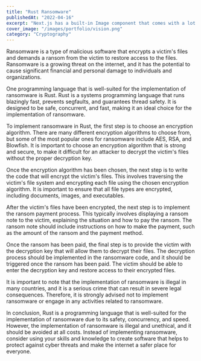 ```yaml
---
title: "Rust Ransomware"
publishedAt: "2022-04-16"
excerpt: "Next.js has a built-in Image component that comes with a lot of performance optimization features when you are using it."
cover_image: "/images/portfolio/vision.png"
category: "Cryptography"
---
```


Ransomware is a type of malicious software that encrypts a victim's files and demands a ransom from the victim to restore access to the files. Ransomware is a growing threat on the internet, and it has the potential to cause significant financial and personal damage to individuals and organizations.

One programming language that is well-suited for the implementation of ransomware is Rust. Rust is a systems programming language that runs blazingly fast, prevents segfaults, and guarantees thread safety. It is designed to be safe, concurrent, and fast, making it an ideal choice for the implementation of ransomware.

To implement ransomware in Rust, the first step is to choose an encryption algorithm. There are many different encryption algorithms to choose from, but some of the most popular ones for ransomware include AES, RSA, and Blowfish. It is important to choose an encryption algorithm that is strong and secure, to make it difficult for an attacker to decrypt the victim's files without the proper decryption key.

Once the encryption algorithm has been chosen, the next step is to write the code that will encrypt the victim's files. This involves traversing the victim's file system and encrypting each file using the chosen encryption algorithm. It is important to ensure that all file types are encrypted, including documents, images, and executables.

After the victim's files have been encrypted, the next step is to implement the ransom payment process. This typically involves displaying a ransom note to the victim, explaining the situation and how to pay the ransom. The ransom note should include instructions on how to make the payment, such as the amount of the ransom and the payment method.

Once the ransom has been paid, the final step is to provide the victim with the decryption key that will allow them to decrypt their files. The decryption process should be implemented in the ransomware code, and it should be triggered once the ransom has been paid. The victim should be able to enter the decryption key and restore access to their encrypted files.

It is important to note that the implementation of ransomware is illegal in many countries, and it is a serious crime that can result in severe legal consequences. Therefore, it is strongly advised not to implement ransomware or engage in any activities related to ransomware.

In conclusion, Rust is a programming language that is well-suited for the implementation of ransomware due to its safety, concurrency, and speed. However, the implementation of ransomware is illegal and unethical, and it should be avoided at all costs. Instead of implementing ransomware, consider using your skills and knowledge to create software that helps to protect against cyber threats and make the internet a safer place for everyone.
